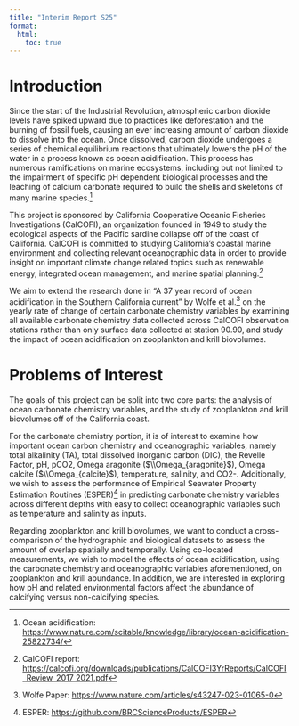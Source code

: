 ```yaml
---
title: "Interim Report S25"
format:
  html:
    toc: true
---
```


# Introduction
Since the start of the Industrial Revolution, atmospheric carbon dioxide levels have spiked upward due to practices like deforestation and the burning of fossil fuels, causing an ever increasing amount of carbon dioxide to dissolve into the ocean. Once dissolved, carbon dioxide undergoes a series of chemical equilibrium reactions that ultimately lowers the pH of the water in a process known as ocean acidification. This process has numerous ramifications on marine ecosystems, including but not limited to the impairment of specific pH dependent biological processes and the leaching of calcium carbonate required to build the shells and skeletons of many marine species.^[Ocean acidification: <https://www.nature.com/scitable/knowledge/library/ocean-acidification-25822734/>] 

This project is sponsored by California Cooperative Oceanic Fisheries Investigations (CalCOFI), an organization founded in 1949 to study the ecological aspects of the Pacific sardine collapse off of the coast of California. CalCOFI is committed to studying California’s coastal marine environment and collecting relevant oceanographic data in order to provide insight on important climate change related topics such as renewable energy, integrated ocean management, and marine spatial planning.^[CalCOFI report: <https://calcofi.org/downloads/publications/CalCOFI3YrReports/CalCOFI_Review_2017_2021.pdf>]

We aim to extend the research done in “A 37 year record of ocean acidification in the Southern California current” by Wolfe et al.^[Wolfe Paper: <https://www.nature.com/articles/s43247-023-01065-0>] on the yearly rate of change of certain carbonate chemistry variables by examining all available carbonate chemistry data collected across CalCOFI observation stations rather than only surface data collected at station 90.90, and study the impact of ocean acidification on zooplankton and krill biovolumes. 


# Problems of Interest
The goals of this project can be split into two core parts: the analysis of ocean carbonate chemistry variables, and the study of zooplankton and krill biovolumes off of the California coast. 

For the carbonate chemistry portion, it is of interest to examine how important ocean carbon chemistry and oceanographic variables, namely total alkalinity (TA), total dissolved inorganic carbon (DIC), the Revelle Factor, pH, pCO2, Omega aragonite ($\\Omega_{aragonite}$), Omega calcite ($\\Omega_{calcite}$), temperature, salinity, and CO2-. Additionally, we wish to assess the performance of Empirical Seawater Property Estimation Routines (ESPER)^[ESPER: <https://github.com/BRCScienceProducts/ESPER>] in predicting carbonate chemistry variables across different depths with easy to collect oceanographic variables such as temperature and salinity as inputs.

Regarding zooplankton and krill biovolumes, we want to conduct a cross-comparison of the hydrographic and biological datasets to assess the amount of overlap spatially and temporally. Using co-located measurements, we wish to model the effects of ocean acidification, using the carbonate chemistry and oceanographic variables aforementioned, on zooplankton and krill abundance. In addition, we are interested in exploring how pH and related environmental factors affect the abundance of calcifying versus non-calcifying species. 







